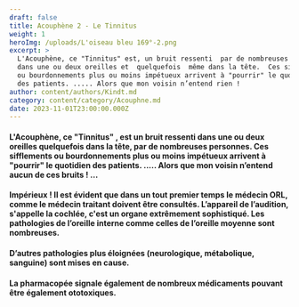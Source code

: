 ```yaml
---
draft: false
title: Acouphène 2 - Le Tinnitus
weight: 1
heroImg: /uploads/L'oiseau bleu 169°-2.png
excerpt: >
  L'Acouphène, ce "Tinnitus" est, un bruit ressenti  par de nombreuses personnes
  dans une ou deux oreilles et  quelquefois  même dans la tête.  Ces sifflements
  ou bourdonnements plus ou moins impétueux arrivent à "pourrir" le quotidien
  des patients. ..... Alors que mon voisin n’entend rien !
author: content/authors/Kindt.md
category: content/category/Acouphne.md
date: 2023-11-01T23:00:00.000Z
---
```


#### L'Acouphène, ce "Tinnitus" , est un bruit ressenti dans une ou deux oreilles quelquefois dans la tête, par de nombreuses personnes. Ces sifflements ou bourdonnements plus ou moins impétueux arrivent à "pourrir" le quotidien des patients. ..... Alors que mon voisin n’entend aucun de ces bruits ! ...

<Space height={30} />

#### Impérieux ! Il est évident que dans un tout premier temps le médecin ORL, comme le médecin traitant doivent être consultés. L’appareil de l’audition, s'appelle la cochlée, c'est un organe extrêmement sophistiqué. Les pathologies de l’oreille interne comme celles de l’oreille moyenne sont nombreuses.

<Space height={30} />

#### D’autres pathologies plus éloignées (neurologique, métabolique, sanguine) sont mises en cause.

<Space height={30} />

#### La pharmacopée signale également de nombreux médicaments pouvant être également ototoxiques.
